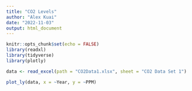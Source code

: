 ```yaml
---
title: "CO2 Levels"
author: "Alex Kuai"
date: "2022-11-03"
output: html_document
---
```


```r
knitr::opts_chunk$set(echo = FALSE)
library(readxl)
library(tidyverse)
library(plotly)
```


```r
data <- read_excel(path = "CO2Data1.xlsx", sheet = "CO2 Data Set 1")
```

```r
plot_ly(data, x = ~Year, y = ~PPM)
```


